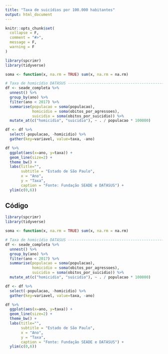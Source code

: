 ```yaml
---
title: "Taxa de suicídios por 100.000 habitantes"
output: html_document
---
```

  
```r
knitr::opts_chunk$set(
  collapse = F,
  comment = "#>",
  message = F,
  warning = F
)
```

```r
library(spcrimr)
library(tidyverse)

soma <- function(x, na.rm = TRUE) sum(x, na.rm = na.rm)

# Taxa de homicídio DATASUS ----------------------------------------------------
df <- seade_completa %>%
  unnest() %>%
  group_by(ano) %>%
  filter(ano < 2017) %>%
  summarise(populacao = soma(populacao),
            homicidio = soma(obitos_por_agressoes),
            suicidio = soma(obitos_por_suicidio)) %>%
  mutate_at(c("homicidio", "suicidio"), ~ . / populacao * 100000)

df <- df %>%
  select(-populacao, -homicidio) %>%
  gather(key=variavel, value=taxa, -ano)

df %>%
  ggplot(aes(x=ano, y=taxa)) +
  geom_line(size=2) +
  theme_bw() +
  labs(title="",
       subtitle = "Estado de São Paulo",
       x = "Ano",
       y = "Taxa",
       caption = "Fonte: Fundação SEADE e DATASUS") +
  ylim(c(0,6))

```


## Código

```r
library(spcrimr)
library(tidyverse)

soma <- function(x, na.rm = TRUE) sum(x, na.rm = na.rm)

# Taxa de homicídio DATASUS ----------------------------------------------------
df <- seade_completa %>%
  unnest() %>%
  group_by(ano) %>%
  filter(ano < 2017) %>%
  summarise(populacao = soma(populacao),
            homicidio = soma(obitos_por_agressoes),
            suicidio = soma(obitos_por_suicidio)) %>%
  mutate_at(c("homicidio", "suicidio"), ~ . / populacao * 100000)

df <- df %>%
  select(-populacao, -homicidio) %>%
  gather(key=variavel, value=taxa, -ano)

df %>%
  ggplot(aes(x=ano, y=taxa)) +
  geom_line(size=2) +
  theme_bw() +
  labs(title="",
       subtitle = "Estado de São Paulo",
       x = "Ano",
       y = "Taxa",
       caption = "Fonte: Fundação SEADE e DATASUS") +
  ylim(c(0,6))

```